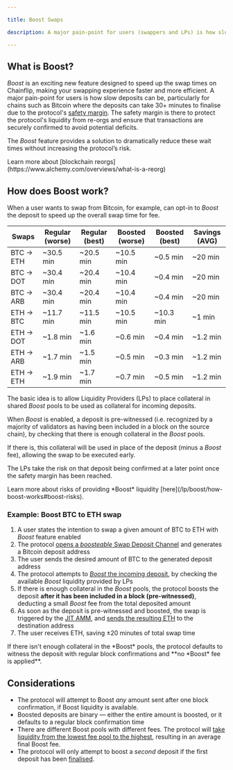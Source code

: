 ```yaml
---

title: Boost Swaps

description: A major pain-point for users (swappers and LPs) is how slow deposits can be, particularly for slow chains such as Bitcoin where the deposits can take 30+ minutes.

---
```




## What is Boost?

*Boost* is an exciting new feature designed to speed up the swap times on Chainflip, making your swapping experience faster and more efficient.
A major pain-point for users is how slow deposits can be, particularly for chains such as Bitcoin where the deposits can take 30+ minutes to finalise due to the protocol's [safety margin](/protocol/ingress-witnessing-deposits#the-witness-process).
The safety margin is there to protect the protocol's liquidity from re-orgs and ensure that transactions are securely confirmed to avoid potential deficits. 

The *Boost* feature provides a solution to dramatically reduce these wait times without increasing the protocol’s risk.

<Callout type="info">
Learn more about [blockchain reorgs](https://www.alchemy.com/overviews/what-is-a-reorg)
</Callout>

## How does Boost work?

When a user wants to swap from Bitcoin, for example, can opt-in to *Boost* the deposit to speed up the overall swap time for fee.

| Swaps | Regular (worse) | Regular (best) | Boosted (worse) | Boosted (best) | Savings (AVG) |
| --- | --- | --- | --- | --- | --- |
| BTC → ETH | ~30.5 min | ~20.5 min | ~10.5 min | ~0.5 min | ~20 min |
| BTC → DOT | ~30.4 min | ~20.4 min | ~10.4 min | ~0.4 min | ~20 min |
| BTC → ARB | ~30.4 min | ~20.4 min | ~10.4 min | ~0.4 min | ~20 min |
| ETH → BTC | ~11.7 min | ~11.5 min | ~10.5 min | ~10.3 min | ~1 min |
| ETH → DOT | ~1.8 min | ~1.6 min | ~0.6 min | ~0.4 min | ~1.2 min |
| ETH → ARB | ~1.7 min | ~1.5 min | ~0.5 min | ~0.3 min | ~1.2 min |
| ETH → ETH | ~1.9 min | ~1.7 min | ~0.7 min | ~0.5 min | ~1.2 min |


The basic idea is to allow Liquidity Providers (LPs) to place collateral in shared *Boost* pools to be used as collateral for incoming deposits.

When *Boost* is enabled, a deposit is pre-witnessed (i.e. recognized by a majority of validators as having
been included in a block on the source chain), by checking that there is enough collateral in
the *Boost* pools.

If there is, this collateral will be used in place of the deposit (minus a *Boost* fee), allowing the 
swap to be executed early.

The LPs take the risk on that deposit being confirmed at a later point once the safety margin
has been reached.

<Callout type="info">
Learn more about risks of providing *Boost* liquidity [here](/lp/boost/how-boost-works#boost-risks).
</Callout>

### Example: Boost BTC to ETH swap

1. A user states the intention to swap a given amount of BTC to ETH with *Boost* feature enabled
2. The protocol [opens a *boosteable* Swap Deposit Channel](/brokers/broker-deposit-channels-swaps#opening-deposit-channels) and generates a Bitcoin deposit address
3. The user sends the desired amount of BTC to the generated deposit address
4. The protocol attempts to [*Boost* the incoming deposit](/lp/how-boost-works#boosting-a-deposit), by checking the available *Boost* liquidity provided by LPs
5. If there is enough collateral in the *Boost* pools, the protocol boosts the deposit **after it has been included in a block (pre-witnessed)**, deducting a small *Boost* fee from the total deposited amount
6. As soon as the deposit is pre-witnessed and boosted, the swap is triggered by the [JIT AMM](/protocol/just-in-time-amm-protocol), and [sends the resulting ETH](/protocol/egress-broadcasting-funds) to the destination address
7. The user receives ETH, saving ±20 minutes of total swap time

<Callout type="warning">
If there isn't enough collateral in the *Boost* pools, the protocol defaults to witness the deposit with regular block confirmations and **no *Boost* fee is applied**.
</Callout>

## Considerations

- The protocol will attempt to Boost *any* amount sent after one block confirmation, if Boost liquidity is available.
- Boosted deposits are binary — either the entire amount is boosted, or it defaults to a regular block confirmation time
- There are different Boost pools with different fees. The protocol will [take liquidity from the lowest fee pool to the highest](/lp/how-boost-works#example), resulting in an average final Boost fee.
- The protocol will only attempt to boost a *second* deposit if the first deposit has been [finalised](/protocol/ingress-witnessing-deposits#the-witness-process).